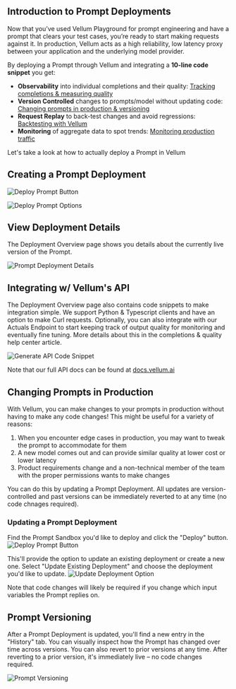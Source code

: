 ## Introduction to Prompt Deployments

Now that you’ve used Vellum Playground for prompt engineering and have a prompt that clears your test cases, you’re ready to start making requests against it. In production, Vellum acts as a high reliability, low latency proxy between your application and the underlying model provider.

By deploying a Prompt through Vellum and integrating a **10-line code snippet** you get:

- **Observability** into individual completions and their quality: [Tracking completions & measuring quality](/help-center/deployments/observability)
- **Version Controlled** changes to prompts/model without updating code: [Changing prompts in production & versioning](#changing-prompts-in-production)
- **Request Replay** to back-test changes and avoid regressions: [Backtesting with Vellum](/help-center/deployments/monitoring)
- **Monitoring** of aggregate data to spot trends: [Monitoring production traffic](/help-center/deployments/monitoring)

Let's take a look at how to actually deploy a Prompt in Vellum

## Creating a Prompt Deployment

![Deploy Prompt Button](https://storage.googleapis.com/vellum-public/help-docs/deploy_prompt_button.png)

![Deploy Prompt Options](https://storage.googleapis.com/vellum-public/help-docs/deploy_prompt_options.png)

## View Deployment Details

The Deployment Overview page shows you details about the currently live version of the Prompt.

![Prompt Deployment Details](https://storage.googleapis.com/vellum-public/help-docs/deployment_details.png)

## Integrating w/ Vellum's API

The Deployment Overview page also contains code snippets to make integration simple. We support Python & Typescript clients and have an option to make Curl requests. Optionally, you can also integrate with our Actuals Endpoint to start keeping track of output quality for monitoring and eventually fine tuning. More details about this in the completions & quality help center article.

![Generate API Code Snippet](https://storage.googleapis.com/vellum-public/help-docs/generate_code_snippet.png)

Note that our full API docs can be found at [docs.vellum.ai](http://docs.vellum.ai)

## Changing Prompts in Production

With Vellum, you can make changes to your prompts in production without having to make any code changes! This might be useful for a variety of reasons:

1. When you encounter edge cases in production, you may want to tweak the prompt to accommodate for them
2. A new model comes out and can provide similar quality at lower cost or lower latency
3. Product requirements change and a non-technical member of the team with the proper permissions wants to make changes

You can do this by updating a Prompt Deployment. All updates are version-controlled and past versions can be immediately reverted to at any time (no code chnages required).

### Updating a Prompt Deployment

Find the Prompt Sandbox you'd like to deploy and click the "Deploy" button.
![Deploy Prompt Button](https://storage.googleapis.com/vellum-public/help-docs/deploy_button_update.png)

This'll provide the option to update an existing deployment or create a new one. Select "Update Existing Deployment" and choose the deployment you'd like to update.
![Update Deployment Option](https://storage.googleapis.com/vellum-public/help-docs/deploy_modal_update_option.png)

<Callout intent="info">
  Note that code changes will likely be required if you change which input variables the Prompt replies on.
</Callout>

## Prompt Versioning

After a Prompt Deployment is updated, you'll find a new entry in the "History" tab. You can visually inspect how the Prompt has changed
over time across versions. You can also revert to prior versions at any time. After reverting to a prior version, it's immediately live –
no code changes required.

![Prompt Versioning](https://storage.googleapis.com/vellum-public/help-docs/prompt_deployment_versioning.png)
